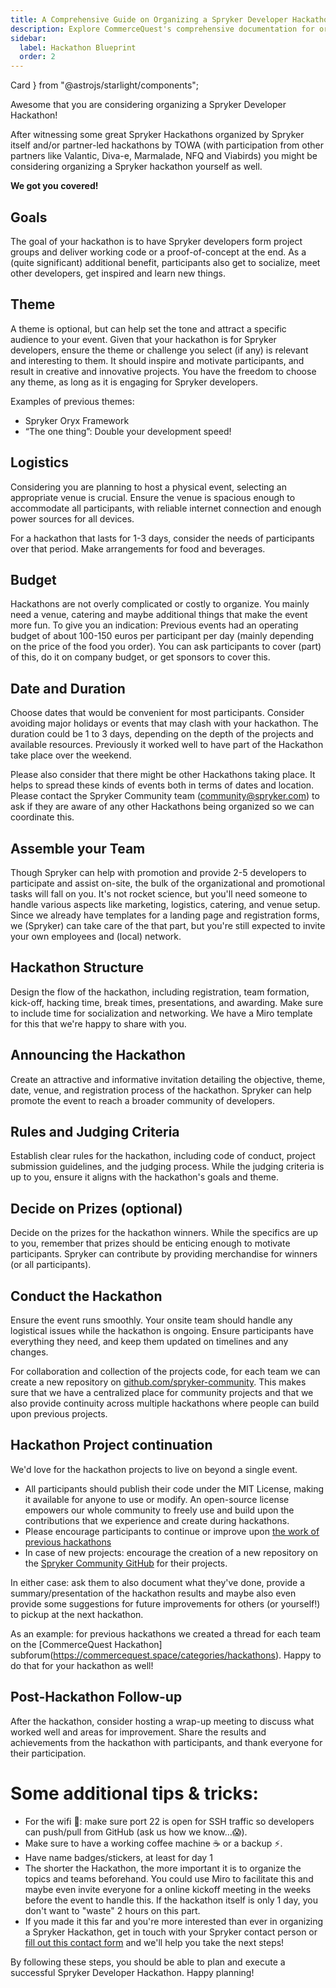 ```yaml
---
title: A Comprehensive Guide on Organizing a Spryker Developer Hackathon
description: Explore CommerceQuest's comprehensive documentation for organizing your own Spryker Hackathon. 
sidebar:
  label: Hackathon Blueprint
  order: 2
---
```


  Card
} from "@astrojs/starlight/components";

Awesome that you are considering organizing a Spryker Developer Hackathon!

After witnessing some great Spryker Hackathons organized by Spryker itself and/or partner-led hackathons by TOWA (with participation from other partners like Valantic, Diva-e, Marmalade, NFQ and Viabirds) you might be considering organizing a Spryker hackathon yourself as well.

**We got you covered!**

## Goals

The goal of your hackathon is to have Spryker developers form project groups and deliver working code or a proof-of-concept at the end. As a (quite significant) additional benefit, participants also get to socialize, meet other developers, get inspired and learn new things.

## Theme

A theme is optional, but can help set the tone and attract a specific audience to your event. Given that your hackathon is for Spryker developers, ensure the theme or challenge you select (if any) is relevant and interesting to them. It should inspire and motivate participants, and result in creative and innovative projects. You have the freedom to choose any theme, as long as it is engaging for Spryker developers.

Examples of previous themes:
* Spryker Oryx Framework
* “The one thing”: Double your development speed!

## Logistics

Considering you are planning to host a physical event, selecting an appropriate venue is crucial. Ensure the venue is spacious enough to accommodate all participants, with reliable internet connection and enough power sources for all devices.

For a hackathon that lasts for 1-3 days, consider the needs of participants over that period. Make arrangements for food and beverages. 

## Budget

Hackathons are not overly complicated or costly to organize. You mainly need a venue, catering and maybe additional things that make the event more fun. To give you an indication: Previous events had an operating budget of about 100-150 euros per participant per day (mainly depending on the price of the food you order). You can ask participants to cover (part) of this, do it on company budget, or get sponsors to cover this.

## Date and Duration

Choose dates that would be convenient for most participants. Consider avoiding major holidays or events that may clash with your hackathon. The duration could be 1 to 3 days, depending on the depth of the projects and available resources. Previously it worked well to have part of the Hackathon take place over the weekend.

Please also consider that there might be other Hackathons taking place. It helps to spread these kinds of events both in terms of dates and location. Please contact the Spryker Community team (community@spryker.com) to ask if they are aware of any other Hackathons being organized so we can coordinate this.

## Assemble your Team

Though Spryker can help with promotion and provide 2-5 developers to participate and assist on-site, the bulk of the organizational and promotional tasks will fall on you. It's not rocket science, but you'll need someone to handle various aspects like marketing, logistics, catering, and venue setup. Since we already have templates for a landing page and registration forms, we (Spryker) can take care of the that part, but you're still expected to invite your own employees and (local) network.

## Hackathon Structure

Design the flow of the hackathon, including registration, team formation, kick-off, hacking time, break times, presentations, and awarding. Make sure to include time for socialization and networking. We have a Miro template for this that we're happy to share with you.

## Announcing the Hackathon

Create an attractive and informative invitation detailing the objective, theme, date, venue, and registration process of the hackathon. Spryker can help promote the event to reach a broader community of developers. 

## Rules and Judging Criteria

Establish clear rules for the hackathon, including code of conduct, project submission guidelines, and the judging process. While the judging criteria is up to you, ensure it aligns with the hackathon's goals and theme.

## Decide on Prizes (optional)

Decide on the prizes for the hackathon winners. While the specifics are up to you, remember that prizes should be enticing enough to motivate participants. Spryker can contribute by providing merchandise for winners (or all participants).

## Conduct the Hackathon

Ensure the event runs smoothly. Your onsite team should handle any logistical issues while the hackathon is ongoing. Ensure participants have everything they need, and keep them updated on timelines and any changes.

For collaboration and collection of the projects code, for each team we can create a new repository on [github.com/spryker-community](https://github.com/spryker-community). This makes sure that we have a centralized place for community projects and that we also provide continuity across multiple hackathons where people can build upon previous projects.

## Hackathon Project continuation

We'd love for the hackathon projects to live on beyond a single event.
* All participants should publish their code under the MIT License, making it available for anyone to use or modify. An open-source license empowers our whole community to freely use and build upon the contributions that we experience and create during hackathons.
* Please encourage participants to continue or improve upon [the work of previous hackathons](https://github.com/spryker-community/)
* In case of new projects: encourage the creation of a new repository on the [Spryker Community GitHub](https://github.com/spryker-community/) for their projects.

In either case: ask them to also document what they've done, provide a summary/presentation of the hackathon results and maybe also even provide some suggestions for future improvements for others (or yourself!) to pickup at the next hackathon.

As an example: for previous hackathons we created a thread for each team on the [CommerceQuest Hackathon] subforum(https://commercequest.space/categories/hackathons). Happy to do that for your hackathon as well!

## Post-Hackathon Follow-up

After the hackathon, consider hosting a wrap-up meeting to discuss what worked well and areas for improvement. Share the results and achievements from the hackathon with participants, and thank everyone for their participation.

# Some additional tips & tricks:
* For the wifi 🛜: make sure port 22 is open for SSH traffic so developers can push/pull from GitHub (ask us how we know...😱).
* Make sure to have a working coffee machine ☕️ or a backup ⚡️.
* Have name badges/stickers, at least for day 1
* The shorter the Hackathon, the more important it is to organize the topics and teams beforehand. You could use Miro to facilitate this and maybe even invite everyone for a online kickoff meeting in the weeks before the event to handle this. If the hackathon itself is only 1 day, you don't want to "waste" 2 hours on this part.
* If you made it this far and you're more interested than ever in organizing a Spryker Hackathon, get in touch with your Spryker contact person or [fill out this contact form](https://form.asana.com/?k=Ry92V_78RAs3Zxde5AJtJw&d=21158181759478) and we'll help you take the next steps!

By following these steps, you should be able to plan and execute a successful Spryker Developer Hackathon. Happy planning!